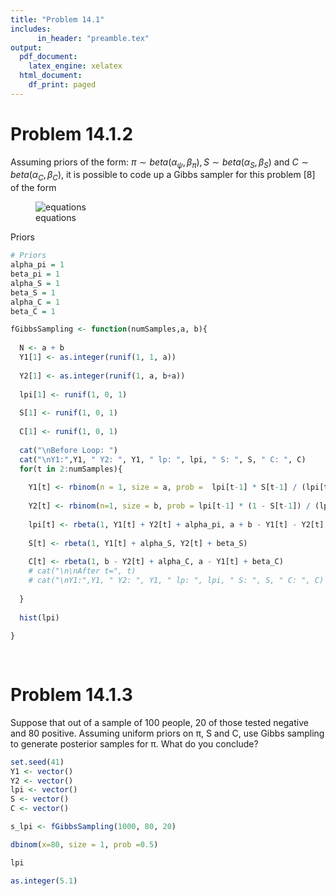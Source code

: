 ```yaml
---
title: "Problem 14.1"
includes:
      in_header: "preamble.tex"
output:
  pdf_document:
    latex_engine: xelatex
  html_document:
    df_print: paged
---
```



# Problem 14.1.2
Assuming priors of the form: $\pi ∼ beta(α_ψ,β_π), S ∼ beta(α_S,β_S)$ and $C ∼ beta(α_C,β_C)$, it is possible to code up a Gibbs sampler for this problem [8] of the form 

\centering
![equations](images/Equations_Problem_14_1_2.png)

Priors
```r
# Priors
alpha_pi = 1
beta_pi = 1
alpha_S = 1
beta_S = 1
alpha_C = 1
beta_C = 1

```


```r
fGibbsSampling <- function(numSamples,a, b){
  
  N <- a + b
  Y1[1] <- as.integer(runif(1, 1, a))
  
  Y2[1] <- as.integer(runif(1, a, b+a))
  
  lpi[1] <- runif(1, 0, 1)
  
  S[1] <- runif(1, 0, 1)
  
  C[1] <- runif(1, 0, 1)
  
  cat("\nBefore Loop: ")
  cat("\nY1:",Y1, " Y2: ", Y1, " lp: ", lpi, " S: ", S, " C: ", C)
  for(t in 2:numSamples){
    
    Y1[t] <- rbinom(n = 1, size = a, prob =  lpi[t-1] * S[t-1] / (lpi[t-1] * S[t-1] + (1 - lpi[t-1]) * (1 - C[t-1]) ))
    
    Y2[t] <- rbinom(n=1, size = b, prob = lpi[t-1] * (1 - S[t-1]) / (lpi[t-1] * (1 - S[t-1]) + (1 - lpi[t-1]) * C[t-1]))
    
    lpi[t] <- rbeta(1, Y1[t] + Y2[t] + alpha_pi, a + b - Y1[t] - Y2[t] + beta_pi)
    
    S[t] <- rbeta(1, Y1[t] + alpha_S, Y2[t] + beta_S)
    
    C[t] <- rbeta(1, b - Y2[t] + alpha_C, a - Y1[t] + beta_C)
    # cat("\n\nAfter t=", t)
    # cat("\nY1:",Y1, " Y2: ", Y1, " lp: ", lpi, " S: ", S, " C: ", C)
    
  }
  
  hist(lpi)
  
}
  
  
```


# Problem 14.1.3
Suppose that out of a sample of 100 people, 20 of those tested negative and 80 positive. Assuming uniform priors on π, S and C, use Gibbs sampling to generate posterior samples for π. What do you conclude?

```r
set.seed(41)
Y1 <- vector()
Y2 <- vector()
lpi <- vector()
S <- vector()
C <- vector()

s_lpi <- fGibbsSampling(1000, 80, 20)

```
```r
dbinom(x=80, size = 1, prob =0.5)
```

```r
lpi
```

```r
as.integer(5.1)
```

